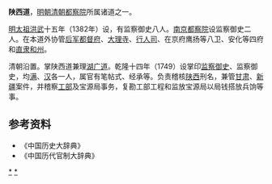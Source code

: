 '''陕西道'''，[[明朝|明朝]][[清朝|清朝]][[都察院|都察院]]所属诸道之一。

[[明太祖|明太祖]][[洪武|洪武]]十五年（1382年）设，有监察御史八人。[[南京|南京]][[都察院|都察院]]设监察御史二人。在本道外协管[[后军都督府|后军都督府]]、[[大理寺|大理寺]]、[[行人司|行人司]]、在京府鹰扬等八卫、安化等四府和[[直隶|直隶]][[和州|和州]]。

清朝沿置。掌陕西道兼理[[湖广道|湖广道]]。乾隆十四年（1749）设掌印[[监察御史|监察御史]]、监察御史，均[[满族|满]]、[[汉族|汉]]各一人，属官有笔帖式、经承等。负责稽核[[陕西|陕西]]刑名，兼管[[甘肃|甘肃]]、[[新疆|新疆]]案件，并稽察[[工部|工部]]及宝源局事务，复勘工部工程和监放宝源局以局钱搭放兵饷等事。
==参考资料==
*《中国历史大辞典》
*《中国历代官制大辞典》 
[[分类:明朝監察御史|*]]
[[分类:清朝陝西道監察御史|*]]
